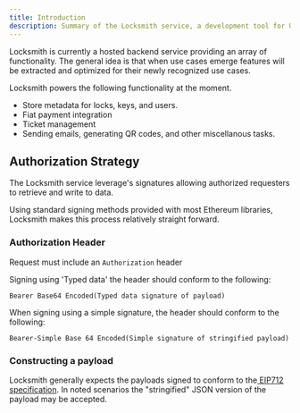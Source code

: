 ```yaml
---
title: Introduction
description: Summary of the Locksmith service, a development tool for Unlock Protocol.
---
```


Locksmith is currently a hosted backend service providing an array of functionality. The general idea is that when use cases emerge features will be extracted and optimized for their newly recognized use cases.

Locksmith powers the following functionality at the moment.

- Store metadata for locks, keys, and users.
- Fiat payment integration
- Ticket management
- Sending emails, generating QR codes, and other miscellanous tasks.

## Authorization Strategy

The Locksmith service leverage's signatures allowing authorized requesters to retrieve and write to data.

Using standard signing methods provided with most Ethereum libraries, Locksmith makes this process relatively straight forward.

### Authorization Header

Request must include an `Authorization` header

Signing using 'Typed data' the header should conform to the following:

```solidity
Bearer Base64 Encoded(Typed data signature of payload)
```

When signing using a simple signature, the header should conform to the following:

```solidity
Bearer-Simple Base 64 Encoded(Simple signature of stringified payload)
```

### Constructing a payload

Locksmith generally expects the payloads signed to conform to the[ EIP712 specification](https://github.com/ethereum/EIPs/blob/master/EIPS/eip-712.md). In noted scenarios the "stringified" JSON version of the payload may be accepted.
